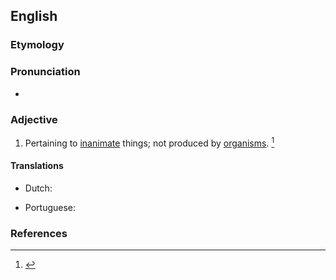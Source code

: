 ==English==

===Etymology===
{{prefix|a|biological|t1=without|t2=relating to life|lang=en}}

===Pronunciation===
* {{a|US}} {{IPA|/ˌeɪ.baɪ.əˈlɑdʒ.ɪ.kl̩/|/ˌeɪ.baɪ.əˈlɑdʒ.ə.kl̩/|lang=en}}

===Adjective===
{{en-adj|-}}

# {{lb|en|biology}} Pertaining to [[inanimate]] things; not produced by [[organism]]s. {{defdate|Mid 19<sup>th</sup> century.}}<ref>{{R:SOED5|page=4}}</ref>

====Translations====
{{trans-top|pertaining to inanimate things}}
* Dutch: {{t|nl|niet-biologisch}}
{{trans-mid}}
* Portuguese: {{t|pt|abiológico}}
{{trans-bottom}}

===References===
<references/>